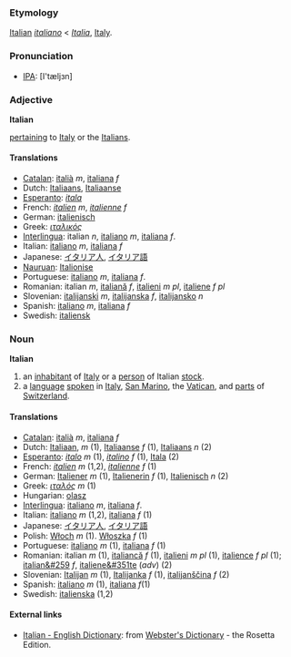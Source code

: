 ===Etymology=== 

[[Italian]] ''[[italiano]]'' < ''[[Italia]]'', [[Italy]].

===Pronunciation===
*[[IPA]]: [I'tæljзn]

===Adjective===
'''Italian'''

[[pertain|pertaining]] to [[Italy]] or the [[Italian|Italians]].

====Translations====
*[[Catalan]]: [[italià]] ''m'', [[italiana]] ''f''
*Dutch: [[Italiaans]], [[Italiaanse]]
*[[Esperanto]]: ''[[itala]]''
*French: ''[[italien]]'' ''m'', ''[[italienne]]'' ''f''
*German: [[italienisch]]
*Greek: ''[[ιταλικός]]''
*[[Interlingua]]: italian ''n'', [[italiano]]  ''m'', [[italiana]]  ''f''.
*Italian: [[italiano]] ''m'',  [[italiana]]  ''f''
*Japanese: [[イタリア人]], [[イタリア語]]
*[[Nauruan]]: [[Italionise]]
*Portuguese: [[italiano]] ''m'', [[italiana]] ''f''.
*Romanian: italian ''m'', [[italiană]] ''f'', [[italieni]] ''m pl'', [[italiene]] ''f pl''
*Slovenian: [[italijanski]] ''m'', [[italijanska]] ''f'', [[italijansko]] ''n''
*Spanish: [[italiano]]  ''m'', [[italiana]]  ''f''
*Swedish: [[italiensk]]

===Noun===
'''Italian'''

# an [[inhabitant]] of [[Italy]] or a [[person]] of Italian [[stock]].
# a [[language]] [[speak|spoken]] in [[Italy]], [[San Marino]], the [[Vatican]], and [[part|parts]] of [[Switzerland]].

====Translations====

*[[Catalan]]: [[italià]] ''m'', [[italiana]] ''f''
*Dutch: [[Italiaan]], ''m'' (1), [[Italiaanse]] ''f'' (1), [[Italiaans]] ''n'' (2)
*[[Esperanto]]: ''[[italo]]'' ''m'' (1), ''[[italino]]'' ''f'' (1), [[Itala]] (2)
*French: ''[[italien]]'' ''m'' (1,2), ''[[italienne]]'' ''f'' (1)
*German: [[Italiener]] ''m'' (1), [[Italienerin]] ''f'' (1), [[Italienisch]] ''n'' (2)
*Greek: ''[[ιταλός]]'' ''m'' (1)
*Hungarian: [[olasz]]
*[[Interlingua]]: [[italiano]]  ''m'', [[italiana]]  ''f''.
*Italian: [[italiano]] ''m'' (1,2),  [[italiana]]  ''f'' (1)
*Japanese: [[イタリア人]], [[イタリア語]]
*Polish: [[Włoch]] ''m'' (1). [[Włoszka]] ''f'' (1)
*Portuguese: [[italiano]] ''m'' (1), [[italiana]] ''f'' (1)
*Romanian: italian ''m'' (1), [[italiancă]] ''f'' (1), [[italieni]] ''m pl'' (1), [[italience]] ''f pl'' (1); [[italian&#259]] ''f'', [[italiene&#351te]] (''adv'') (2)
*Slovenian: [[Italijan]] ''m'' (1), [[Italijanka]] ''f'' (1), [[italijanščina]] ''f'' (2)
*Spanish: [[italiano]]  ''m'' (1), [[italiana]]  ''f''(1)
*Swedish: [[italienska]] (1,2)

==== External links====
*[http://www.websters-online-dictionary.org/definition/Italian-english/ Italian - English Dictionary]: from [http://www.websters-online-dictionary.org/ Webster's Dictionary] - the Rosetta Edition.
